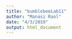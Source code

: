 ```yaml
---
title: "bumblebeeLab11"
author: "Manasi Raol"
date: "4/3/2019"
output: html_document
---
```


```r

```


